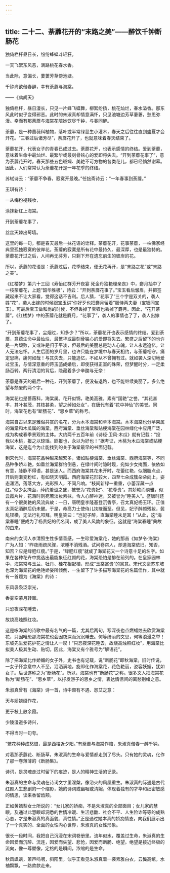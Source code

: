 ```yaml
---
---
---
```

title: 二十二、荼蘼花开的“末路之美”——醉饮千钟断肠花
---




独倚栏杆昼日长，纷纷蜂蝶斗轻狂。

一天飞絮东风恶，满路桃花春水香。

当此际，意偏长，萋萋芳草傍池塘。

千钟尚欲偕春醉，幸有荼蘼与海棠。

——《鹧鸪天》

独倚栏杆，昼日漫长，只见一片蜂飞蝶舞，柳絮纷扬，桃花灿烂，春水溢香。那东风此时似乎变得邪恶。此时的朱淑真却情意满怀，只见池塘边芳草萋萋，愁思弥漫。幸而有那荼蘼与海棠花陪她饮尽千钟，与春同醉。

荼蘼，是一种蔷薇科植物，落叶或半常绿蔓生小灌木，春天之后往往直到盛夏才会开花。“三春过后诸芳尽”，荼蘼花开了，也就意味着春天结束了。

荼蘼花开，代表女子的青春已成过去。荼蘼花开，也表示感情的终结。爱到荼蘼，意味着生命中最灿烂、最繁华或最刻骨铭心的爱即将失去。“开到荼蘼花事了”，意为荼蘼花开时，春天那些五色斑斓、美艳不可方物的各类花儿，都已经悄然谢幕。因此，人们常常认为荼蘼花开是一年花季的终结。



苏轼诗云：“荼蘼不争春，寂寞开最晚。”任拙斋诗云：“一年春事到荼蘼。”

王琪有诗：

一从梅粉褪残妆，

涂抹新红上海棠。

开到荼蘼花事了，

丝丝天棘出莓墙。

这里的每一句，都是春天最后一抹花语的诠释。荼蘼花开，花事荼蘼，一株佛家经典里孤独寂寞的彼岸花。荼蘼的寂寞是所有花中最持久、最深厚，也是最独特的。荼蘼花开过之后，人间再无芬芳，只剩下开在遗忘前生的彼岸的花。

所以，荼蘼的花语是：荼蘼过后，花季结束，便无花再开，是“末路之花”或“末路之美”。



《红楼梦》第六十三回《寿怡红群芳开夜宴 死金丹独艳理亲丧》中，麝月抽中了一枝荼蘼花，上题“韶华胜极”，诗云：“开到荼蘼花事了。”宝玉看后皱眉，并把签藏起来不让大家看，觉得这话不吉利。后人猜，“花事了”三个字是双关的，袭人姓“花”，袭人出嫁的时候跟宝玉讲“你好歹也把麝月留着”服侍两夫妻（宝钗同宝玉）。可最后宝玉做和尚的时候，不但丢掉了宝钗也丢掉了麝月。因此，“花开荼蘼”。《红楼梦》中的荼蘼花就是麝月，“花事了”，袭人的事情也了了，袭人出嫁了。

“开到荼蘼花事了，尘烟过，知多少？”所以，荼蘼花开也表示感情的终结。爱到荼蘼，意蕴生命中最灿烂、最繁华或最刻骨铭心的爱即将失去。繁盛之后留下的也许是一片颓败，又或许是归于平淡，但最后的美丽总是动人心魄，让人永远追忆，让人无法忘怀。人生后面的岁月里，也许只能在梦境中与春天相约，与荼蘼相守。痛定思痛，痛何如哉！与其失去，只能追忆，不如从不曾拥有过。就如袭人深切地爱过宝玉，与情深意重的蒋玉菡成婚后，即使获得正室的殊荣，但梦醒时分，一定柔肠百转。两行清泪的背后，隐藏着多少辛酸与无奈！

荼蘼是春天的最后一种花，开到荼蘼了，便没有退路，也不能继续美丽了。多么绝望与颓废的两个字。



海棠花也是蔷薇科，海棠属。花开似锦，艳美高雅，素有“国艳”之誉。“其花甚丰，其叶甚茂，其枝甚柔，望之绰如处女”，在唐代有着“花中神仙”的美誉。同时，海棠花也有“断肠花”、“思乡草”的称号。

海棠自古以来是雅俗共赏的名花，分为木本海棠和草本海棠。木本海棠也分苹果属的海棠和木瓜属的海棠。西府海棠、垂丝海棠和贴梗海棠在园林绿化中应用广泛，成为构成春季景观的主体。大约两千五百年前《诗经·卫风·木瓜》就有记载：“投我以木桃，报之以琼瑶。匪报也，永以为好也！”据考证，木桃为木瓜海棠或贴梗海棠，这是迄今为止能找到的关于海棠最早的书面记载。

到宋代时，海棠花品种越来越繁多，诸如贴梗海棠、垂丝海棠、西府海棠等，不同品种争娇斗艳。如垂丝海棠群怡倒悬，在绿叶间时隐时现，宛如少女掩面，依依如有意，脉脉不得语，甚是迷人。而西府海棠其花未开时，花蕾红艳，似胭脂点点，开后则渐变粉红，有如晓天明霞。西府海棠花形较大，四至七朵成簇朵朵向上，姿态潇洒，落落大方，光彩照人，不同凡响。“枝间新绿一重重，小蕾深藏一点红。”似少女掩面，绰约羞涩之盛，被誉为“花贵妃”、“花尊贵”。其娇艳而淡雅，似云霞片片，花落时则宛若淡妆素抹，令人心醉神迷，又被誉为“睡美人”。盛唐时还有一个很美艳的风流典故：一日，唐明皇李隆基登沉香亭，召太真妃杨玉环。正值太真妃酒醉后仍未醒。于是，命高力士使侍儿扶掖而至。但见，妃子醉颜残妆，鬓乱钗横，无法行礼叩拜。明皇笑曰：“岂妃子醉，直海棠睡未足耳！”从此，这“海棠春睡”便成为了杨贵妃的代名词，成了美人风韵的象征。这就是“海棠春睡”典故的由来。



南宋的女词人李清照生性多情善感，一生珍爱海棠花，她的那首《如梦令·海棠》广为人知：“昨夜雨疏风骤，浓睡不消残酒。试问卷帘人，却道海棠依旧。知否，知否？应是绿肥红瘦。”于是，“绿肥红瘦”就成了海棠花又一个诗意十足的名字。如果在各种花卉中挑选出最能象征红颜的花，海棠恐怕是排在前列的。在皇家园林中，海棠常与玉兰、牡丹、桂花相配植，形成“玉棠富贵”的寓意。宋代文豪苏东坡也深为海棠花的绝艳娇姿所倾倒，一生留下了许多描写海棠花的名篇佳作，其中就有一首题为《海棠》的诗：

东风袅袅泛崇光，

香雾空蒙月转廊。

只恐夜深花睡去，

故烧高烛照红妆。

这是咏海棠的诗歌中最有名气的一篇，尤其后两句，写深夜也点燃蜡烛去欣赏海棠花，只因唯恐那海棠花也会因夜深而沉沉睡去。何等绮丽的文思，何等浪漫之举！东坡先生爱花护花之情让人一叹！“只恐夜深花睡去，故烧高烛照红妆”，用海棠比拟美人极其生动、贴切。因此，海棠又有个雅号为“解语花”。



除了把海棠比作娇媚的女子外，史书也有记载，说“断肠花”即秋海棠。旧时传说，一女子怀念意中人不至，泪洒满地，旋即化作海棠花，花色艳丽，姿容妖媚，犹如女子。后世遂称之为“断肠花”。所以，海棠也有“断肠花”之称。很多文人把海棠花称为“断肠花”、“思乡草”，以抒发游子的思乡之情，表达情侣间的离愁别绪之意。

朱淑真曾有《海棠》诗一首，诗中颇有不遇、怨艾之意：

天与娇娆缀作花，

更于枝上散余霞。

少陵漫道多诗兴，

不得当时一句夸。

“繁花种种成愁恨，最是西楼近夕阳。”有荼蘼与海棠作陪，朱淑真偕春一醉千钟。



对着那荼蘼花、断肠草，朱淑真的生命与爱情都走到了尽头。只有她的灵魂，化作了那一卷薄薄的《断肠集》。

诗词，是灵魂走过时留下的痕迹，是人的精神生活的记录。

朱淑真的生命与灵魂在诗词文字里涅槃，像浴火的凤凰重生。朱淑真的际遇是古代红颜人生悲剧的一个缩影，她的诗词或幽咽或清婉，体现着独有的才华和细密敏感的情思，读来香留齿颊。

正如黄嫣梨女士所说的：“女儿家的娇痴，不是朱淑真的全部面目；女儿家的慧眼，及通过此慧眼却洞悉的世情冷暖、生活悲酸、社会不平、人生险诈等等的成熟心态，才是朱淑真的真面貌、真性情。”正是通过她本真的娇痴情态，向我们展示出了一个真实的、全面的女性内心世界，朱淑真的女性形象。

很长一段时间，我把自己沉浸在宋词卷册里。流年似水，覆盖过生命，朱淑真的生命因爱而沉醉、流连，因爱而失望、悲怆，因爱而断肠、绝望。绝望是接近终极的流向，像一尊塑像，定格的是瞬间，浓缩的是生命。

秋风飒飒，箫声呜咽，斜阳里，似乎正看见朱淑真着一袭素雅白衣，云鬓高绾，水袖飘飘，一路款款走来。